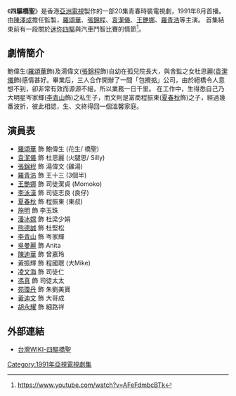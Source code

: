 {{亞視劇集 
| 中文劇名= 四驅橋聖
| 英文劇名= Nobody's Child
| 圖像=
| 製作年份= 1991年
| aTV-11首播日期= 1991年8月12日
| aTV-11首播時間=
| 監製= [[陳澤成|陳澤成]]
| 製作統籌 = [[彭麗雲|彭麗雲]]
| 編導= [[姜明海|姜明海]]、[[伍兆榮|伍兆榮]]、[[黃英偉|黃英偉]]、<br/>[[蔡德成|蔡德成]]、[[郭靜霞|郭靜霞]]、[[李永清|李永清]]
| 助理編導= [[鄧健文|鄧健文]]、[[池偉民|池偉民]]、[[葉德權|葉德權]]、<br/>[[李兆雄|李兆雄]]、[[李偉峰|李偉峰]]
| 編劇= [[鍾健強_(編審)|鍾健強]]、[[朱鏡祺|朱鏡祺]]、[[鄧貴嬋|鄧貴嬋]]、<br/>[[唐敏明|唐敏明]]、[[杜思慧|杜思慧]]
| 編審= [[鍾健強_(編審)|鍾健強]]
| 集數= 20
| 劇種=
| 主演= [[羅頌華|羅頌華]]、[[張錦程|張錦程]]、[[袁潔儀|袁潔儀]]、<br/>[[王艷娜|王艷娜]]、[[羅青浩|羅青浩]]、[[李泳漢|李泳漢]]、<br/>[[夏春秋|夏春秋]]、[[施明|施　明]]、[[陳迪華|陳迪華]]、<br/>[[熊德誠|熊德誠]]、[[李青山|李青山]]
| 主題曲= 因為有你
| 作曲= Fabrizio De Andre
| 填詞= [[區瑞強|區瑞強]]、[[林孝昇|林孝昇]]
| 主唱= [[區瑞強|區瑞強]]
}}
《'''四驅橋聖'''》是香港[[亞洲電視|亞洲電視]]製作的一部20集青春時裝電視劇，1991年8月首播。由[[陳澤成|陳澤成]]擔任監製，[[羅頌華|羅頌華]]、[[張錦程|張錦程]]、[[袁潔儀|袁潔儀]]、[[王艷娜|王艷娜]]、[[羅青浩|羅青浩]]等主演。
首集結束前有一段關於[[迷你四驅|迷你四驅]]與汽車鬥智比賽的情節<ref>https://www.youtube.com/watch?v=AFeFdmbcBTk</ref>。

== 劇情簡介 ==
鮑偉生([[羅頌華|羅頌華]]飾)及湯偉文([[張錦程|張錦程]]飾)自幼在孤兒院長大，與舍監之女杜思麗([[袁潔儀|袁潔儀]]飾)感情甚好。畢業后，三人合作開辦了一間「包攪掂」公司，由於絕橋令人意想不到，卻非常有效而源源不絕，所以業務一日千里。 在工作中，生得悉自己乃大明星岑家輝([[李青山|李青山]]飾)之私生子，而文則是富商程振東([[夏春秋|夏春秋]]飾)之子，經過幾番波折，彼此相認，生、文終得回一個溫馨家庭。

== 演員表 ==
* [[羅頌華|羅頌華]] 飾 鮑偉生 (花生/ 橋聖)
* [[袁潔儀|袁潔儀]] 飾 杜思麗 (火腿思/ Silly)
* [[張錦程|張錦程]] 飾 湯偉文 (雞湯)
* [[羅青浩|羅青浩]] 飾 王十三 (3個半)
* [[王艷娜|王艷娜]] 飾 司徒潔貞 (Momoko)
* [[李泳漢|李泳漢]] 飾 司徒志良 (良仔)
* [[夏春秋|夏春秋]] 飾 程振東 (東叔)
* [[施明|施明]] 飾 李玉珠
* [[潘冰嫦|潘冰嫦]] 飾 杜梁少娟
* [[熊德誠|熊德誠]] 飾 杜堅松
* [[李青山|李青山]] 飾 岑家輝
* [[吳曼麗|吳曼麗]] 飾 Anita
* [[陳迪華|陳迪華]] 飾 曾嘉玲
* 黃振輝 飾 程國聰 (大Mike)
* [[凌文海|凌文海]] 飾 司徒仁
* [[馮真|馮真]] 飾 司徒太太
* [[苑瓊丹|苑瓊丹]] 飾 朱劉美寶
* [[黃迪文|黃迪文]] 飾 大哥成
* [[胡永耀|胡永耀]] 飾 細路祥

== 外部連結 ==
* [http://www.twwiki.com/wiki/%E5%9B%9B%E9%A9%85%E6%A9%8B%E8%81%96 台灣WIKI-四驅橋聖]{{Dead link}}

[[Category:1991年亞視電視劇集|Category:1991年亞視電視劇集]]